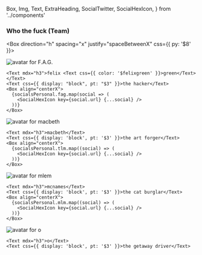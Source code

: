   Box,
  Img,
  Text,
  ExtraHeading,
  SocialTwitter,
  SocialHexIcon,
} from '../components'


### Who the fuck <ExtraHeading>(Team)</ExtraHeading>

<Box direction="h" spacing="x" justify="spaceBetweenX" css={{ py: '$8' }}>
  
  <Box direction="v" >
    <Img src={avatar_fag} alt="avatar for F.A.G." css={{ size: '$48', py: "$4" }} />
    
    <Text mdx="h3">felix <Text css={{ color: '$felixgreen' }}>green</Text></Text>
    <Text css={{ display: "block", pt: "$3" }}>the hacker</Text>
    <Box align="centerX">
      {socialsPersonal.fag.map(social => (
        <SocialHexIcon key={social.url} {...social} />
      ))}
    </Box>
  </Box>

  <Box direction="v">
    <Img
      src={avatar_tlm}
      alt="avatar for macbeth"
      css={{ size: '$48', py: '$4' }}
    />

    <Text mdx="h3">macbeth</Text>
    <Text css={{ display: 'block', pt: '$3' }}>the art forger</Text>
    <Box align="centerX">
      {socialsPersonal.tlm.map((social) => (
        <SocialHexIcon key={social.url} {...social} />
      ))}
    </Box>

  </Box>

  <Box direction="v">
    <Img
      src={avatar_mlm}
      alt="avatar for mlem"
      css={{ size: '$48', py: '$4' }}
    />

    <Text mdx="h3">mcnames</Text>
    <Text css={{ display: 'block', pt: '$3' }}>the cat burglar</Text>
    <Box align="centerX">
      {socialsPersonal.mlm.map((social) => (
        <SocialHexIcon key={social.url} {...social} />
      ))}
    </Box>

  </Box>

  <Box direction="v">
    <Img
      src={avatar_otm}
      alt="avatar for o"
      css={{ size: '$48', py: '$4' }}
    />

    <Text mdx="h3">o</Text>
    <Text css={{ display: 'block', pt: '$3' }}>the getaway driver</Text>

  </Box>

</Box>
